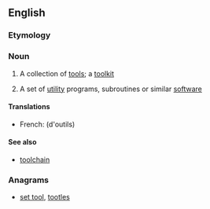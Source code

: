 ==English==

===Etymology===
{{compound|tool|set}}

===Noun===
{{en-noun}}

# A collection of [[tool]]s; a [[toolkit]]
# {{computing}} A set of [[utility]] programs, subroutines or similar [[software]]

====Translations====
{{trans-top|collection of tools}}
* French: {{t+|fr|jeu|m}} (d'outils)
{{trans-mid}}
{{trans-bottom}}

====See also====
* [[toolchain]]

===Anagrams===
* [[set tool#English|set tool]], [[tootles#English|tootles]]